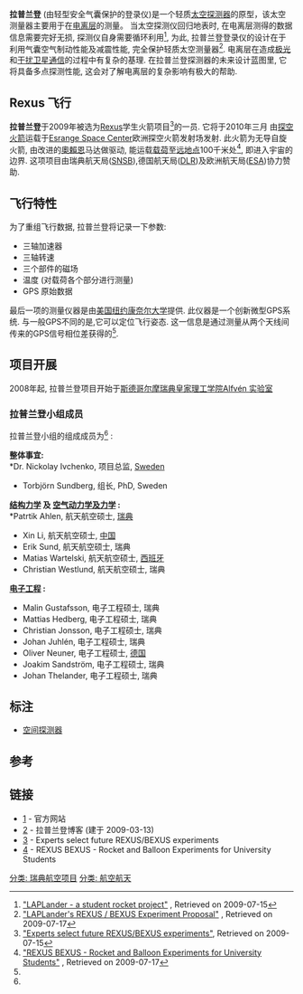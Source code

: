 '''拉普兰登''' (由轻型安全气囊保护的登录仪)是一个轻质[[太空探测器|太空探测器]]的原型，该太空测量器主要用于在[[电离层|电离层]]的测量。 当太空探测仪回归地表时, 在电离层测得的数据信息需要完好无损, 探测仪自身需要循环利用<ref name="LAPLanderSite">[http://www.spp.ee.kth.se/edu/rexus2008 "LAPLander - a student rocket project"] {{webarchive|url=https://web.archive.org/web/20110721214319/http://www.spp.ee.kth.se/edu/rexus2008/ |date=2011-07-21 }}, Retrieved on 2009-07-15</ref>, 为此, 拉普兰登登录仪的设计在于利用气囊空气制动性能及减震性能, 完全保护轻质太空测量器<ref name="LAPLanderProposal">[http://www.spp.ee.kth.se/edu/rexus2008/LAPLander.pdf "LAPLander's REXUS / BEXUS Experiment Proposal"] {{webarchive|url=https://web.archive.org/web/20110721214247/http://www.spp.ee.kth.se/edu/rexus2008/LAPLander.pdf |date=2011-07-21 }}, Retrieved on 2009-07-17</ref>. 电离层在造成[[极光|极光]]和[[干扰卫星通信|干扰卫星通信]]的过程中有复杂的基理. 在拉普兰登探测器的未来设计蓝图里, 它将具备多点探测性能, 这会对了解电离层的复杂影响有极大的帮助. 


== Rexus 飞行 ==
'''拉普兰登'''于2009年被选为[[Rexus|Rexus]]学生火箭项目<ref name="ESA_News_SelectionWorkshop">[http://www.esa.int/esaMI/Education/SEMZ3R05VQF_0.html "Experts select future REXUS/BEXUS experiments"], Retrieved on 2009-07-15</ref>的一员. 它将于2010年三月	
由[[探空火箭|探空火箭]]运载于[[Esrange|Esrange Space Center]]欧洲探空火箭发射场发射. 此火箭为无导自旋火箭, 由改进的[[奧賴恩|奧賴恩]]马达做驱动, 能运载[[载荷|载荷]]至[[远地点|远地点]]100千米处<ref name="RexusBexus">[http://www.rexusbexus.net "REXUS BEXUS - Rocket and Balloon Experiments for University Students"] {{Wayback|url=http://www.rexusbexus.net/ |date=20200918140233 }}, Retrieved on 2009-07-17</ref>, 即进入宇宙的边界. 这项项目由瑞典航天局([[SNSB|SNSB]]),德国航天局([[DLR|DLR]])及欧洲航天局([[ESA|ESA]])协力赞助.


== 飞行特性 ==
为了重组飞行数据, 拉普兰登将记录一下参数:
*三轴加速器
*三轴转速
*三个部件的磁场
*温度 (对载荷各个部分进行测量)
*GPS 原始数据

最后一项的测量仪器是由[[美国|美国]][[纽约|纽约]][[康奈尔大学|康奈尔大学]]提供. 此仪器是一个创新微型GPS系统. 与一般GPS不同的是,它可以定位飞行姿态. 这一信息是通过测量从两个天线间传来的GPS信号相位差获得的<ref name="LAPLanderProposal" />.


== 项目开展 ==
2008年起, 拉普兰登项目开始于[[斯德哥尔摩|斯德哥尔摩]][[瑞典皇家理工学院|瑞典皇家理工学院]][[Alfvén_实验室|Alfvén 实验室]]


=== 拉普兰登小组成员 ===
拉普兰登小组的组成成员为<ref name="LAPLanderSite" /> :

'''整体事宜:'''<br />
*Dr. Nickolay Ivchenko, 项目总监, [[Sweden|Sweden]]
*Torbjörn Sundberg, 组长, PhD, Sweden
'''[[结构力学|结构力学]] 及 [[空气动力学及力学|空气动力学及力学]] :'''<br />
*Patrtik Ahlen, 航天航空硕士, [[瑞典|瑞典]]
*Xin Li, 航天航空硕士, [[中国|中国]]
*Erik Sund, 航天航空硕士, 瑞典
*Matias Wartelski, 航天航空硕士, [[西班牙|西班牙]]
*Christian Westlund, 航天航空硕士, 瑞典
'''[[电子工程|电子工程]] :'''
*Malin Gustafsson, 电子工程硕士, 瑞典
*Mattias Hedberg, 电子工程硕士, 瑞典
*Christian Jonsson, 电子工程硕士, 瑞典
*Johan Juhlén, 电子工程硕士, 瑞典
*Oliver Neuner, 电子工程硕士, [[德国|德国]]
*Joakim Sandström, 电子工程硕士, 瑞典
*Johan Thelander, 电子工程硕士, 瑞典


== 标注 ==
*[[空间探测器|空间探测器]]

== 参考 ==
<references/>

== 链接 ==
*[https://web.archive.org/web/20110721214319/http://www.spp.ee.kth.se/edu/rexus2008/] - 官方网站
*[http://kthrocketprobe2010.blogspot.com] {{Wayback|url=http://kthrocketprobe2010.blogspot.com/ |date=20200117150301 }} - 拉普兰登博客 (建于 2009-03-13)
*[http://www.esa.int/esaMI/Education/SEMZ3R05VQF_0.html] - Experts select future REXUS/BEXUS experiments
*[http://www.rexusbexus.net] {{Wayback|url=http://www.rexusbexus.net/ |date=20200918140233 }} - REXUS BEXUS - Rocket and Balloon Experiments for University Students

{{Expand Catalan|Laplander|date=December 2009}}

[[分类:_瑞典航空项目|分类: 瑞典航空项目]]
[[分类:_航空航天|分类: 航空航天]]
